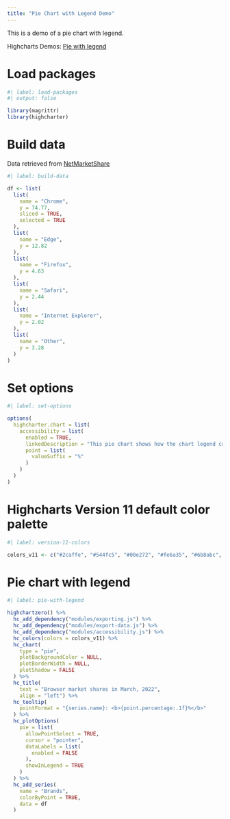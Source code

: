 ```yaml
---
title: "Pie Chart with Legend Demo"
---
```


This is a demo of a pie chart with legend.

Highcharts Demos: [Pie with legend](https://www.highcharts.com/demo/pie-legend)

# Load packages

```r
#| label: load-packages
#| output: false

library(magrittr)
library(highcharter)
```

# Build data

Data retrieved from [NetMarketShare](https://netmarketshare.com/)

```r
#| label: build-data

df <- list(
  list(
    name = "Chrome",
    y = 74.77,
    sliced = TRUE,
    selected = TRUE
  ),
  list(
    name = "Edge",
    y = 12.82
  ),
  list(
    name = "Firefox",
    y = 4.63
  ),
  list(
    name = "Safari",
    y = 2.44
  ),
  list(
    name = "Internet Explorer",
    y = 2.02
  ),
  list(
    name = "Other",
    y = 3.28
  )
)
```

# Set options

```r
#| label: set-options

options(
  highcharter.chart = list(
    accessibility = list(
      enabled = TRUE,
      linkedDescription = "This pie chart shows how the chart legend can be used to provide information about the individual slices.",
      point = list(
        valueSuffix = "%"
      )
    )
  )
)
```

# Highcharts Version 11 default color palette

```r
#| label: version-11-colors

colors_v11 <- c("#2caffe", "#544fc5", "#00e272", "#fe6a35", "#6b8abc", "#d568fb", "#2ee0ca", "#fa4b42", "#feb56a", "#91e8e1")
```

# Pie chart with legend

```r
#| label: pie-with-legend

highchartzero() %>% 
  hc_add_dependency("modules/exporting.js") %>% 
  hc_add_dependency("modules/export-data.js") %>% 
  hc_add_dependency("modules/accessibility.js") %>% 
  hc_colors(colors = colors_v11) %>% 
  hc_chart(
    type = "pie",
    plotBackgroundColor = NULL,
    plotBorderWidth = NULL,
    plotShadow = FALSE
  ) %>% 
  hc_title(
    text = "Browser market shares in March, 2022",
    align = "left") %>% 
  hc_tooltip(
    pointFormat = "{series.name}: <b>{point.percentage:.1f}%</b>"
  ) %>% 
  hc_plotOptions(
    pie = list(
      allowPointSelect = TRUE,
      cursor = "pointer",
      dataLabels = list(
        enabled = FALSE
      ),
      showInLegend = TRUE
    )
  ) %>% 
  hc_add_series(
    name = "Brands",
    colorByPoint = TRUE,
    data = df
  )
```
